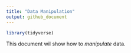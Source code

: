 ```yaml
---
title: "Data Manipulation"
output: github_document
---
```


```r
library(tidyverse)
```

This document wil show how to *manipulate* data. 